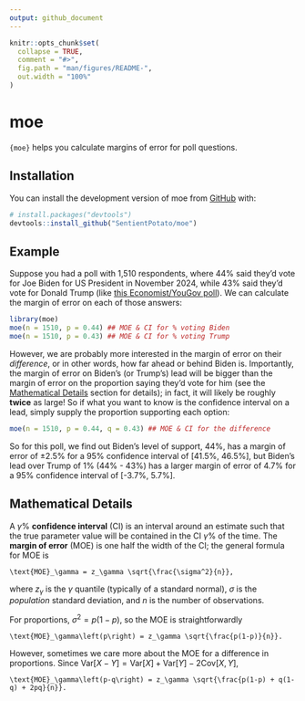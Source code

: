 ```yaml
---
output: github_document
---
```


<!-- README.md is generated from README.Rmd. Please edit that file -->

```r
knitr::opts_chunk$set(
  collapse = TRUE,
  comment = "#>",
  fig.path = "man/figures/README-",
  out.width = "100%"
)
```

# moe

<!-- badges: start -->
<!-- badges: end -->

`{moe}` helps you calculate margins of error for poll questions.

## Installation

You can install the development version of moe from [GitHub](https://github.com/) with:

``` r
# install.packages("devtools")
devtools::install_github("SentientPotato/moe")
```

## Example

Suppose you had a poll with 1,510 respondents, where 44% said they'd vote for
Joe Biden for US President in November 2024, while 43% said they'd vote for
Donald Trump (like [this Economist/YouGov poll](https://tinyurl.com/2z49d8cf)).
We can calculate the margin of error on each of those answers:

```r
library(moe)
moe(n = 1510, p = 0.44) ## MOE & CI for % voting Biden
moe(n = 1510, p = 0.43) ## MOE & CI for % voting Trump
```

However, we are probably more interested in the margin of error on their
*difference*, or in other words, how far ahead or behind Biden is.
Importantly, the margin of error on Biden's (or Trump's) lead will be bigger
than the margin of error on the proportion saying they'd vote for him
(see the [Mathematical Details](#mathematical-details) section for details);
in fact, it will likely be roughly **twice** as large!
So if what you want to know is the confidence interval on a lead,
simply supply the proportion supporting each option:

```r
moe(n = 1510, p = 0.44, q = 0.43) ## MOE & CI for the difference
```

So for this poll, we find out Biden's level of support, 44%, has a margin of
error of ±2.5% for a 95% confidence interval of [41.5%, 46.5%], but Biden's
lead over Trump of 1% (44% - 43%) has a larger margin of error of 4.7% for a
95% confidence interval of [-3.7%, 5.7%].

## Mathematical Details

A $\gamma$% **confidence interval** (CI) is an interval around an estimate such
that the true parameter value will be contained in the CI $\gamma$% of the time.
The **margin of error** (MOE) is one half the width of the CI;
the general formula for MOE is

```math
\text{MOE}_\gamma = z_\gamma \sqrt{\frac{\sigma^2}{n}},
```

where $z_\gamma$ is the $\gamma$ quantile (typically of a standard normal),
$\sigma$ is the *population* standard deviation,
and $n$ is the number of observations.

For proportions, $\sigma^2 = p(1-p)$, so the MOE is straightforwardly

```math
\text{MOE}_\gamma\left(p\right) = z_\gamma \sqrt{\frac{p(1-p)}{n}}.
```

However, sometimes we care more about the MOE for a difference in proportions.
Since $\text{Var}\left[X - Y\right] = \text{Var}\left[X\right] + \text{Var}\left[Y\right] - 2\text{Cov}\left[X, Y\right]$,

```math
\text{MOE}_\gamma\left(p-q\right) = z_\gamma \sqrt{\frac{p(1-p) + q(1-q) + 2pq}{n}}.
```
